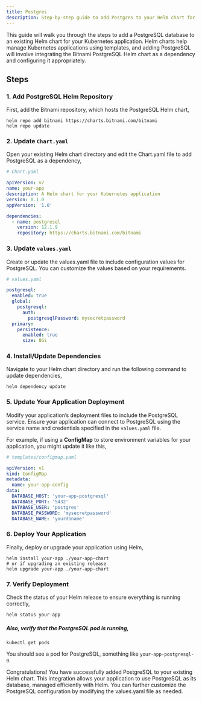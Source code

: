 ```yaml
---
title: Postgres
description: Step-by-step guide to add Postgres to your Helm chart for Kubernetes applications
---
```


This guide will walk you through the steps to add a PostgreSQL database to an existing Helm chart for your Kubernetes application. Helm charts help manage Kubernetes applications using templates, and adding PostgreSQL will involve integrating the Bitnami PostgreSQL Helm chart as a dependency and configuring it appropriately.

## Steps

### 1. Add PostgreSQL Helm Repository

First, add the Bitnami repository, which hosts the PostgreSQL Helm chart,

```shell
helm repo add bitnami https://charts.bitnami.com/bitnami
helm repo update
```

### 2. Update `Chart.yaml`

Open your existing Helm chart directory and edit the Chart.yaml file to add PostgreSQL as a dependency,

```yaml Chart.yaml
# Chart.yaml

apiVersion: v2
name: your-app
description: A Helm chart for your Kubernetes application
version: 0.1.0
appVersion: '1.0'

dependencies:
  - name: postgresql
    version: 12.1.9
    repository: https://charts.bitnami.com/bitnami
```

### 3. Update `values.yaml`

Create or update the values.yaml file to include configuration values for PostgreSQL. You can customize the values based on your requirements.

```yaml values.yaml
# values.yaml

postgresql:
  enabled: true
  global:
    postgresql:
      auth:
        postgresqlPassword: mysecretpassword
  primary:
    persistence:
      enabled: true
      size: 8Gi
```

### 4. Install/Update Dependencies

Navigate to your Helm chart directory and run the following command to update dependencies,

```shell
helm dependency update
```

### 5. Update Your Application Deployment

Modify your application’s deployment files to include the PostgreSQL service. Ensure your application can connect to PostgreSQL using the service name and credentials specified in the `values.yaml` file.

For example, if using a **ConfigMap** to store environment variables for your application, you might update it like this,

```yaml
# templates/configmap.yaml

apiVersion: v1
kind: ConfigMap
metadata:
  name: your-app-config
data:
  DATABASE_HOST: 'your-app-postgresql'
  DATABASE_PORT: '5432'
  DATABASE_USER: 'postgres'
  DATABASE_PASSWORD: 'mysecretpassword'
  DATABASE_NAME: 'yourdbname'
```

### 6. Deploy Your Application

Finally, deploy or upgrade your application using Helm,

```shell
helm install your-app ./your-app-chart
# or if upgrading an existing release
helm upgrade your-app ./your-app-chart
```

### 7. Verify Deployment

Check the status of your Helm release to ensure everything is running correctly,

```shell
helm status your-app
```

##### Also, verify that the PostgreSQL pod is running,

```shell
kubectl get pods
```

You should see a pod for PostgreSQL, something like `your-app-postgresql-0`.

Congratulations! You have successfully added PostgreSQL to your existing Helm chart. This integration allows your application to use PostgreSQL as its database, managed efficiently with Helm. You can further customize the PostgreSQL configuration by modifying the values.yaml file as needed.
